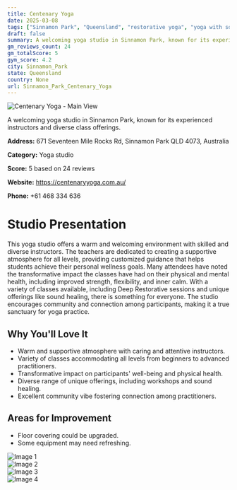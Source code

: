 ```yaml
---
title: Centenary Yoga
date: 2025-03-08
tags: ["Sinnamon Park", "Queensland", "restorative yoga", "yoga with sound healing", "hatha yoga", "welcoming atmosphere", "community-oriented", "Sinnamon Park"]  
draft: false
summary: A welcoming yoga studio in Sinnamon Park, known for its experienced instructors and diverse class offerings.
gm_reviews_count: 24
gm_totalScore: 5
gym_score: 4.2
city: Sinnamon_Park
state: Queensland
country: None
url: Sinnamon_Park_Centenary_Yoga
---
```


<div className="aspect-[16/9] relative my-8">
  <img 
    src="https://lh5.googleusercontent.com/p/AF1QipP1-2U3J5-zN67gkV8OXbfkHk7zCaA8K_tVmpGd=w1920-h1080-k-no"
    alt="Centenary Yoga - Main View"
    className="object-cover absolute inset-0 w-full h-full rounded-lg"
  />
</div>

A welcoming yoga studio in Sinnamon Park, known for its experienced instructors and diverse class offerings.

**Address:** 671 Seventeen Mile Rocks Rd, Sinnamon Park QLD 4073, Australia

**Category:** Yoga studio

**Score:** 5 based on 24 reviews

**Website:** https://centenaryyoga.com.au/

**Phone:** +61 468 334 636

# Studio Presentation

This yoga studio offers a warm and welcoming environment with skilled and diverse instructors. The teachers are dedicated to creating a supportive atmosphere for all levels, providing customized guidance that helps students achieve their personal wellness goals. Many attendees have noted the transformative impact the classes have had on their physical and mental health, including improved strength, flexibility, and inner calm. With a variety of classes available, including Deep Restorative sessions and unique offerings like sound healing, there is something for everyone. The studio encourages community and connection among participants, making it a true sanctuary for yoga practice.

## Why You'll Love It

- Warm and supportive atmosphere with caring and attentive instructors.
- Variety of classes accommodating all levels from beginners to advanced practitioners.
- Transformative impact on participants' well-being and physical health.
- Diverse range of unique offerings, including workshops and sound healing.
- Excellent community vibe fostering connection among practitioners.

## Areas for Improvement

- Floor covering could be upgraded.
- Some equipment may need refreshing.

<div className="grid grid-cols-1 xl:grid-cols-2 gap-4 my-8">
<div className="aspect-[4/3] relative"><img src="https://lh5.googleusercontent.com/p/AF1QipNvQjtvYNoo7dzy2ZWI_AMjT1EBiF1b8YISz-SB=w1920-h1080-k-no" alt="Image 1" className="object-cover absolute inset-0 w-full h-full rounded-lg" /></div>
<div className="aspect-[4/3] relative"><img src="https://lh5.googleusercontent.com/p/AF1QipOcZ2gMC-nfj-iOcwIQUh0SKFiXdMDMKa2ERNI1=w1920-h1080-k-no" alt="Image 2" className="object-cover absolute inset-0 w-full h-full rounded-lg" /></div>
<div className="aspect-[4/3] relative"><img src="https://lh5.googleusercontent.com/p/AF1QipPpxmYXRn7ltQs9CAwP0snjAGpdNhPe5898j6I1=w1920-h1080-k-no" alt="Image 3" className="object-cover absolute inset-0 w-full h-full rounded-lg" /></div>
<div className="aspect-[4/3] relative"><img src="https://lh5.googleusercontent.com/p/AF1QipNjIy6p9A4XlQrUty1J0zfg6FEVx_bWfMm56FPE=w1920-h1080-k-no" alt="Image 4" className="object-cover absolute inset-0 w-full h-full rounded-lg" /></div>
</div>